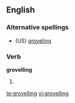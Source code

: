 ==English==

===Alternative spellings===
* (US) [[groveling]]

===Verb===
'''grovelling'''

# {{British}} {{present participle of|grovel}}

[[te:grovelling]]
[[vi:grovelling]]